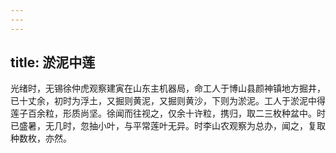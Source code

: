 ```yaml
---
---
---
```

title: 淤泥中莲
---



光绪时，无锡徐仲虎观察建寅在山东主机器局，命工人于博山县颜神镇地方掘井，已十丈余，初时为浮土，又掘则黄泥，又掘则黄沙，下则为淤泥。工人于淤泥中得莲子百余粒，形质尚坚。徐闻而往视之，仅余十许粒，携归，取二三枚种盆中。时已盛暑，无几时，忽抽小叶，与平常莲叶无异。时李山农观察为总办，闻之，复取种数枚，亦然。
